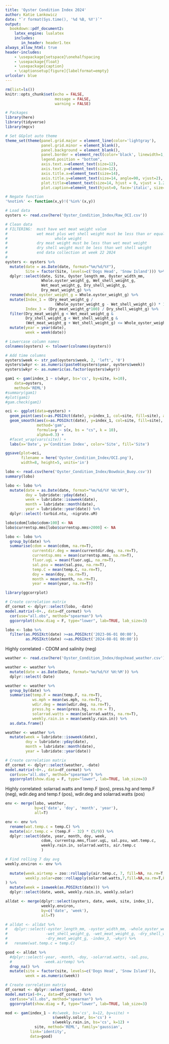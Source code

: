 ```yaml
---
title: 'Oyster Condition Index 2024'
author: Katie Lankowicz
date: "`r format(Sys.time(), '%d %B, %Y')`"
output:
  bookdown::pdf_document2:
    latex_engine: lualatex
    includes: 
       in_header: header1.tex
always_allow_html: true
header-includes:
    - \usepackage{setspace}\onehalfspacing
    - \usepackage{float}
    - \usepackage{caption}
    - \captionsetup[figure]{labelformat=empty}
urlcolor: blue
---
```

```r
rm(list=ls())
knitr::opts_chunk$set(echo = FALSE,
                      message = FALSE,
                      warning = FALSE)

# Packages
library(here)
library(tidyverse)
library(mgcv)

# Set GGplot auto theme
theme_set(theme(panel.grid.major = element_line(color='lightgray'),
                panel.grid.minor = element_blank(),
                panel.background = element_blank(),
                panel.border = element_rect(color='black', linewidth=1, fill=NA),
                legend.position = "bottom",
                axis.text.x=element_text(size=12),
                axis.text.y=element_text(size=12),
                axis.title.x=element_text(size=14),
                axis.title.y=element_text(size=14, angle=90, vjust=2),
                plot.title=element_text(size=14, hjust = 0, vjust = 1.2),
                plot.caption=element_text(hjust=0, face='italic', size=12)))

# Negate function
'%notin%' <- function(x,y)!('%in%'(x,y))
```

```r
# Load data
oysters <- read.csv(here('Oyster_Condition_Index/Raw_OCI.csv'))

# Clean data
# FILTERING:  must have wet meat weight value
#             wet meat plus wet shell weight must be less than or equal to wet 
#                     whole weight
#             dry meat weight must be less than wet meat weight
#             dry shell weight must be less than wet shell weight
#             end data collection at week 22 2024
#             
oysters <- oysters %>% 
  mutate(date = as.Date(date, format="%m/%d/%Y"),
         Site = factor(Site, levels=c('Dogs Head', 'Snow Island'))) %>% 
  dplyr::select(date, Site, Oyster_length_mm, Oyster_width_mm,
                Whole.oyster_weight_g, Wet_shell_weight_g, 
                Wet_meat_weight_g, Dry_shell_weight_g, 
                Dry_meat_weight_g) %>% 
  rename(Whole_oyster_weight_g = Whole.oyster_weight_g) %>% 
  mutate(Index_1 = (Dry_meat_weight_g / 
                      (Whole_oyster_weight_g - Wet_shell_weight_g)) * 100,
         Index_3 = (Dry_meat_weight_g*100) / Dry_shell_weight_g) %>% 
  filter(Dry_meat_weight_g < Wet_meat_weight_g &
         Dry_shell_weight_g < Wet_shell_weight_g &
         (Wet_meat_weight_g + Wet_shell_weight_g) <= Whole_oyster_weight_g) %>% 
  mutate(year = year(date),
         week = week(date))

# Lowercase column names
colnames(oysters) <- tolower(colnames(oysters))

# Add time columns
oysters$week <- str_pad(oysters$week, 2, 'left', '0')
oysters$wkyr <- as.numeric(paste0(oysters$year, oysters$week))
oysters$wkyr <- as.numeric(as.factor(oysters$wkyr))
```

```r
gam1 <- gam(index_1 ~ s(wkyr, bs='cs', by=site, k=10), 
    data=oysters,
    method='REML')
#summary(gam1)
#plot(gam1)
#gam.check(gam1)

oci <- ggplot(data=oysters) +
  geom_point(aes(x=as.POSIXct(date), y=index_1, col=site, fill=site), alpha=0.5, stroke=NA) +
  geom_smooth(aes(x=as.POSIXct(date), y=index_1, col=site, fill=site), 
              method='gam',
              formula=y ~ s(x, bs = "cs", k = 10),
              alpha=0.3) +
  #facet_wrap(vars(site)) +
  labs(x='Date', y='Condition Index', color='Site', fill='Site')

ggsave(plot=oci, 
       filename = here('Oyster_Condition_Index/OCI.png'),
       width=8, height=5, units='in')
```

```r
lobo <- read.csv(here('Oyster_Condition_Index/Bowdoin_Buoy.csv'))
summary(lobo)

lobo <- lobo %>% 
  mutate(date = as.Date(date, format="%m/%d/%Y %H:%M"),
         doy = lubridate::yday(date),
         week = lubridate::isoweek(date),
         month = lubridate::month(date),
         year = lubridate::year(date)) %>% 
  dplyr::select(-turbid.ntu, -nigrate.uM)

lobo$cdom[lobo$cdom>100] <- NA
lobo$currentsp.mms[lobo$currentsp.mms>2000] <- NA

lobo <- lobo %>% 
  group_by(date) %>% 
  summarise(cdom = mean(cdom, na.rm=T),
            currentdir.deg = mean(currentdir.deg, na.rm=T),
            currentsp.mms = mean(currentsp.mms, na.rm=T),
            fluor.ugL = mean(fluor.ugL, na.rm=T),
            sal.psu = mean(sal.psu, na.rm=T),
            temp.C = mean(temp.C, na.rm=T),
            doy = mean(doy, na.rm=T),
            month = mean(month, na.rm=T),
            year = mean(year, na.rm=T))

library(ggcorrplot)

# Create correlation matrix
df_cormat <- dplyr::select(lobo, -date)
model.matrix(~0+., data=df_cormat) %>%
  cor(use="all.obs", method="spearman") %>%
  ggcorrplot(show.diag = F, type="lower", lab=TRUE, lab_size=3)

lobo <- lobo %>% 
  filter(as.POSIXct(date) >=as.POSIXct('2023-06-01 00:00'),
         as.POSIXct(date) <=as.POSIXct('2024-08-01 00:00'))
```

Highly correlated - CDOM and salinity (neg)

```r
weather <- read.csv(here('Oyster_Condition_Index/dogshead_weather.csv'))

weather <- weather %>% 
  mutate(date = as.Date(Date, format='%m/%d/%Y %H:%M')) %>% 
  dplyr::select(-Date)

weather <- weather %>% 
  group_by(date) %>% 
  summarise(temp.F = mean(temp.F, na.rm=T),
            ws.mph = mean(ws.mph, na.rm=T),
            wdir.deg = mean(wdir.deg, na.rm=T),
            press.hg = mean(press.hg, na.rm = T),
            solarrad.watts = mean(solarrad.watts, na.rm=T),
            weekly.rain.in = mean(weekly.rain.in)) %>% 
  as.data.frame()

weather <- weather %>% 
  mutate(week = lubridate::isoweek(date),
         doy = lubridate::yday(date),
         month = lubridate::month(date),
         year = lubridate::year(date))

# Create correlation matrix
df_cormat <- dplyr::select(weather, -date)
model.matrix(~0+., data=df_cormat) %>%
  cor(use="all.obs", method="spearman") %>%
  ggcorrplot(show.diag = F, type="lower", lab=TRUE, lab_size=3)

```

Highly correlated: solarrad.watts and temp.F (pos), press.hg and temp.F (neg), wdir.deg and temp.f (pos), wdir.deg and solarrad.watts (pos)
```r
env <- merge(lobo, weather,
             by=c('date', 'doy', 'month', 'year'),
             all=T)

env <- env %>% 
  rename(wat.temp.c = temp.C) %>% 
  mutate(air.temp.c = (temp.F - 32) * (5/9)) %>% 
  dplyr::select(date, year, month, doy, week,
                cdom, currentsp.mms,fluor.ugL, sal.psu, wat.temp.c,
                weekly.rain.in, solarrad.watts, air.temp.c
                )

# Find rolling 7 day avg
weekly.environ <- env %>%
  
  mutate(week.airtemp = zoo::rollapply(air.temp.c, 7, fill=NA, na.rm=T, FUN=mean),
         weekly.solar=zoo::rollapply(solarrad.watts,7,fill=NA,na.rm=T,FUN=mean),
) %>% 
  mutate(week = isoweek(as.POSIXct(date))) %>% 
  dplyr::select(date, week, weekly.rain.in, weekly.solar)


```


```r
alldat <- merge(dplyr::select(oysters, date, week, site, index_1), 
                weekly.environ,
                by=c('date', 'week'),
                all=T)

# alldat <- alldat %>% 
#   dplyr::select(-oyster_length_mm, -oyster_width_mm, -whole_oyster_weight_g,
#                 -wet_shell_weight_g, -wet_meat_weight_g, -dry_shell_weight_g,
#                 -dry_meat_weight_g, -index_3, -wkyr) %>% 
#   rename(wat.temp.c = temp.C)

good <- alldat %>% 
  #dplyr::select(-year, -month, -doy, -solarrad.watts, -sal.psu,
  #              -week.airtemp) %>% 
  drop_na() %>% 
  mutate(site = factor(site, levels=c('Dogs Head', 'Snow Island')),
         week = as.numeric(week))

# Create correlation matrix
df_cormat <- dplyr::select(good, -date)
model.matrix(~0+., data=df_cormat) %>%
  cor(use="all.obs", method="spearman") %>%
  ggcorrplot(show.diag = F, type="lower", lab=TRUE, lab_size=3)

mod <- gam(index_1 ~ #s(week, bs='cs', k=12, by=site) + 
                     s(weekly.solar, bs='cs') +
                     s(weekly.rain.in, bs='cs', k=12) + 
             site, method='REML', family='gaussian',
           link='identity',
           data=good)

```